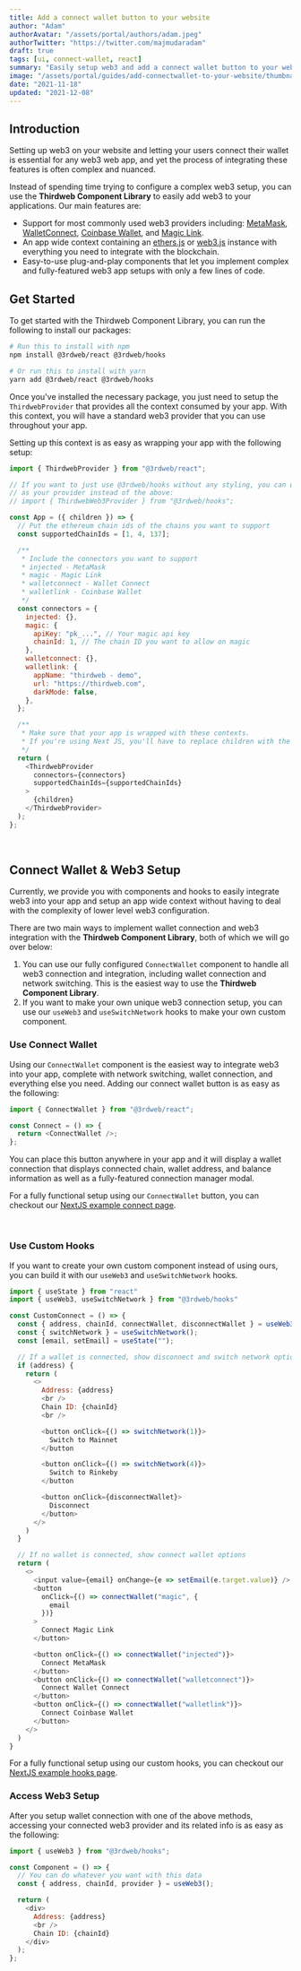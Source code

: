 ```yaml
---
title: Add a connect wallet button to your website
author: "Adam"
authorAvatar: "/assets/portal/authors/adam.jpeg"
authorTwitter: "https://twitter.com/majmudaradam"
draft: true
tags: [ui, connect-wallet, react]
summary: "Easily setup web3 and add a connect wallet button to your website"
image: "/assets/portal/guides/add-connectwallet-to-your-website/thumbnail.png"
date: "2021-11-18"
updated: "2021-12-08"
---
```


## Introduction

Setting up web3 on your website and letting your users connect their wallet is essential for any web3 web app, and yet the process of integrating these features is often complex and nuanced. 

Instead of spending time trying to configure a complex web3 setup, you can use the **Thirdweb Component Library** to easily add web3 to your applications. Our main features are:

- Support for most commonly used web3 providers including: [MetaMask](https://metamask.io/), [WalletConnect](https://walletconnect.com/), [Coinbase Wallet](https://wallet.coinbase.com/), and [Magic Link](https://magic.link/).
- An app wide context containing an [ethers.js](https://github.com/ethers-io/ethers.js/) or [web3.js](https://web3js.readthedocs.io/en/v1.5.2/) instance with everything you need to integrate with the blockchain.
- Easy-to-use plug-and-play components that let you implement complex and fully-featured web3 app setups with only a few lines of code.

## Get Started

To get started with the Thirdweb Component Library, you can run the following to install our packages:

```bash
# Run this to install with npm
npm install @3rdweb/react @3rdweb/hooks 

# Or run this to install with yarn
yarn add @3rdweb/react @3rdweb/hooks
```

Once you've installed the necessary package, you just need to setup the `ThirdwebProvider` that provides all the context consumed by your app. With this context, you will have a standard web3 provider that you can use throughout your app.

Setting up this context is as easy as wrapping your app with the following setup:

```jsx:App.js
import { ThirdwebProvider } from "@3rdweb/react";

// If you want to just use @3rdweb/hooks without any styling, you can use the following
// as your provider instead of the above:
// import { ThirdwebWeb3Provider } from "@3rdweb/hooks";

const App = ({ children }) => {
  // Put the ethereum chain ids of the chains you want to support
  const supportedChainIds = [1, 4, 137];

  /**
   * Include the connectors you want to support
   * injected - MetaMask
   * magic - Magic Link
   * walletconnect - Wallet Connect
   * walletlink - Coinbase Wallet
   */
  const connectors = {
    injected: {},
    magic: {
      apiKey: "pk_...", // Your magic api key
      chainId: 1, // The chain ID you want to allow on magic
    },
    walletconnect: {},
    walletlink: {
      appName: "thirdweb - demo",
      url: "https://thirdweb.com",
      darkMode: false,
    },
  };

  /**
   * Make sure that your app is wrapped with these contexts.
   * If you're using Next JS, you'll have to replace children with the Component setup
   */
  return (
    <ThirdwebProvider 
      connectors={connectors} 
      supportedChainIds={supportedChainIds}
    >
      {children}
    </ThirdwebProvider>
  );
};
```

<br />

## Connect Wallet & Web3 Setup

Currently, we provide you with components and hooks to easily integrate web3 into your app and setup an app wide context without having to deal with the complexity of lower level web3 configuration.

There are two main ways to implement wallet connection and web3 integration with the **Thirdweb Component Library**, both of which we will go over below:

1. You can use our fully configured `ConnectWallet` component to handle all web3 connection and integration, including wallet connection and network switching. This is the easiest way to use the **Thirdweb Component Library**.
2. If you want to make your own unique web3 connection setup, you can use our `useWeb3` and `useSwitchNetwork` hooks to make your own custom component.

### Use Connect Wallet

Using our `ConnectWallet` component is the easiest way to integrate web3 into your app, complete with network switching, wallet connection, and everything else you need. Adding our connect wallet button is as easy as the following:

```jsx:components/Connect.js
import { ConnectWallet } from "@3rdweb/react";

const Connect = () => {
  return <ConnectWallet />;
};
```

You can place this button anywhere in your app and it will display a wallet connection that displays connected chain, wallet address, and balance information as well as a fully-featured connection manager modal.

For a fully functional setup using our `ConnectWallet` button, you can checkout our [NextJS example connect page](https://github.com/thirdweb-dev/ui/blob/main/examples/next/pages/connect.tsx).

<br />

### Use Custom Hooks

If you want to create your own custom component instead of using ours, you can build it with our `useWeb3` and `useSwitchNetwork` hooks.

```jsx:components/CustomConnect.js
import { useState } from "react"
import { useWeb3, useSwitchNetwork } from "@3rdweb/hooks"

const CustomConnect = () => {
  const { address, chainId, connectWallet, disconnectWallet } = useWeb3();
  const { switchNetwork } = useSwitchNetwork();
  const [email, setEmail] = useState("");

  // If a wallet is connected, show disconnect and switch network options
  if (address) {
    return (
      <>
        Address: {address}
        <br />
        Chain ID: {chainId}
        <br />

        <button onClick={() => switchNetwork(1)}>
          Switch to Mainnet
        </button

        <button onClick={() => switchNetwork(4)}>
          Switch to Rinkeby
        </button

        <button onClick={disconnectWallet}>
          Disconnect
        </button>
      </>
    )
  }

  // If no wallet is connected, show connect wallet options
  return (
    <>
      <input value={email} onChange={e => setEmail(e.target.value)} />
      <button
        onClick={() => connectWallet("magic", {
          email
        })}
      >
        Connect Magic Link
      </button>

      <button onClick={() => connectWallet("injected")}>
        Connect MetaMask
      </button>
      <button onClick={() => connectWallet("walletconnect")}>
        Connect Wallet Connect
      </button>
      <button onClick={() => connectWallet("walletlink")}>
        Connect Coinbase Wallet
      </button>
    </>
  )
}
```

For a fully functional setup using our custom hooks, you can checkout our [NextJS example hooks page](https://github.com/thirdweb-dev/ui/blob/main/examples/next/pages/hooks.tsx).

### Access Web3 Setup

After you setup wallet connection with one of the above methods, accessing your connected web3 provider and its related info is as easy as the following:

```jsx:components/Component.js
import { useWeb3 } from "@3rdweb/hooks";

const Component = () => {
  // You can do whatever you want with this data
  const { address, chainId, provider } = useWeb3();

  return (
    <div>
      Address: {address}
      <br />
      Chain ID: {chainId}
    </div>
  );
};
```
